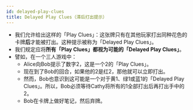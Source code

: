 ```yaml
---
id: delayed-play-clues
title: Delayed Play Clues（滞后打出提示）
---
```



<BeginnersGuideProgress id="delayed-play-clues" />

- 我们允许给出这样的「Play Clues」：这张牌只有在其他玩家打出同种花色的卡牌**后**才能被打出。这种提示被称为「Delayed Play Clues」。
- 我们规定应将**所有「Play Clues」**都视为**可能的「Delayed Play Clues」**。
- 譬如，在一个三人游戏中：
  - Alice向Bob提示了数字2，这是一个2的「Play Clues」。
  - 现在到了Bob的回合，如果他的2是红2，那他就可以立即打出。
  - 然而，Bob也意识到这可能是一个对于黄1、绿1或蓝1的「Delayed Play Clues」。所以，Bob必须等待Cathy将所有的1全部打出后再打出手中的2。
  - Bob在卡牌上做好笔记，然后弃牌。

<DelayedPlayClues />
